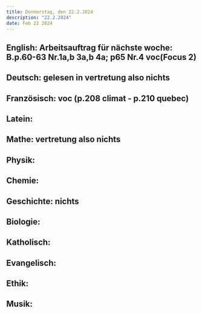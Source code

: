 ```yaml
---
title: Donnerstag, den 22.2.2024
description: "22.2.2024"
date: Feb 22 2024
---
```


## English: Arbeitsauftrag für nächste woche: B.p.60-63 Nr.1a,b 3a,b 4a; p65 Nr.4 voc(Focus 2)
## Deutsch: gelesen in vertretung also nichts
## Französisch: voc (p.208 climat - p.210 quebec)
## Latein: 
## Mathe: vertretung also nichts
## Physik: 
## Chemie: 
## Geschichte: nichts
## Biologie: 
## Katholisch: 
## Evangelisch: 
## Ethik: 
## Musik: 